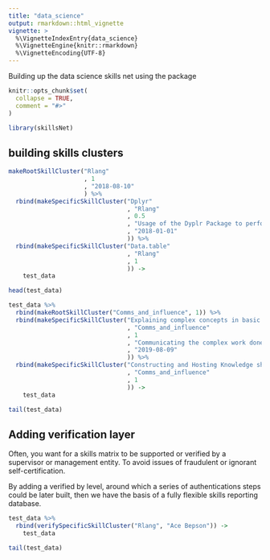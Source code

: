 ```yaml
---
title: "data_science"
output: rmarkdown::html_vignette
vignette: >
  %\VignetteIndexEntry{data_science}
  %\VignetteEngine{knitr::rmarkdown}
  %\VignetteEncoding{UTF-8}
---
```



Building up the data science skills net using the package


```r
knitr::opts_chunk$set(
  collapse = TRUE,
  comment = "#>"
)
```

```r
library(skillsNet)
```

## building skills clusters
```r

makeRootSkillCluster("Rlang"
                     , 1
                     , "2018-08-10"
                     ) %>% 
  rbind(makeSpecificSkillCluster("Dplyr"
                                 , "Rlang"
                                 , 0.5
                                 , "Usage of the Dyplr Package to perform the full range of data manipulation"
                                 , "2018-01-01"
                                 )) %>% 
  rbind(makeSpecificSkillCluster("Data.table"
                                 , "Rlang"
                                 , 1
                                 )) ->
    test_data
```

```r
head(test_data)
```

```r
test_data %>% 
  rbind(makeRootSkillCluster("Comms_and_influence", 1)) %>% 
  rbind(makeSpecificSkillCluster("Explaining complex concepts in basic ways"
                                 , "Comms_and_influence"
                                 , 1
                                 , "Communicating the complex work done in data science, such as analytical pipelines, data concerns and modelling decisions"
                                 , "2019-08-09" 
                                 )) %>% 
  rbind(makeSpecificSkillCluster("Constructing and Hosting Knowledge shares"
                                 , "Comms_and_influence"
                                 , 1
                                 )) -> 
    test_data
```

```r
tail(test_data)
```


## Adding verification layer

Often, you want for a skills matrix to be supported or verified by a supervisor or management entity. To avoid issues of fraudulent or ignorant self-certification. 

By adding a verified by level, around which a series of authentications steps could be later built, then we have the basis of a fully flexible skills reporting database. 


```r
test_data %>% 
  rbind(verifySpecificSkillCluster("Rlang", "Ace Bepson")) ->
    test_data
```


```r
tail(test_data)
```

